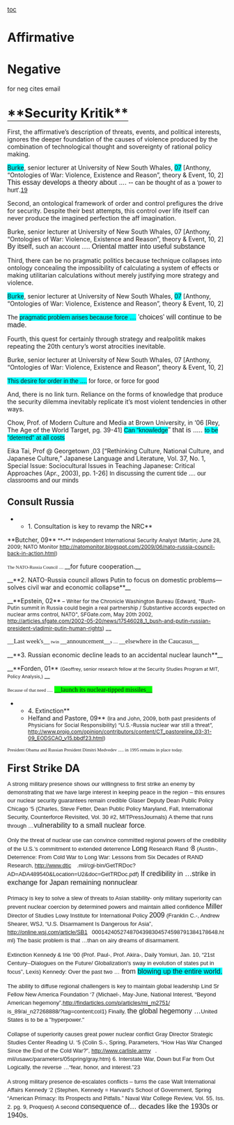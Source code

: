 [[toc]]
=Affirmative= 

=Negative= 
for neg cites email 

==<span style="border-bottom-color: #000000; border-bottom-style: solid; border-bottom-width: 1px; font-size: 1.4em; margin-bottom: 5px; margin-left: 0px; margin-right: 0px; margin-top: 5px; padding-bottom: 0px; padding-left: 0px; padding-right: 0px; padding-top: 5px;">**Security Kritik** </span>== 



First, the affirmative’s description of threats, events, and political interests, ignores the deeper foundation of the causes of violence produced by the combination of technological thought and sovereignty of rational policy making.

<span class="Cites-AuthorDate"><span style="background-attachment: initial; background-clip: initial; background-color: aqua; background-image: initial; background-origin: initial; background-position: initial initial; background-repeat: initial initial;">Burke</span></span>, senior lecturer at University of New South Whales, <span class="Cites-AuthorDate"><span style="background-attachment: initial; background-clip: initial; background-color: aqua; background-image: initial; background-origin: initial; background-position: initial initial; background-repeat: initial initial;">07</span></span>
[Anthony, “Ontologies of War: Violence, Existence and Reason”, theory & Event, 10, 2]
<span style="font-family: Helvetica; font-size: 12pt;"> This essay develops a theory about .... -- </span><span class="CardsUnderlined"><span style="font-family: Helvetica;">can be thought of as a 'power to hurt'</span></span><span class="CardsChar"><span style="font-family: Helvetica;">.<span style="color: windowtext; text-decoration: none; text-underline: none;">[[http://muse.jhu.edu/journals/theory_and_event/v010/10.2burke.html#_edn19|19]]</span></span></span>



Second, an ontological framework of order and control prefigures the drive for security. Despite their best attempts, this control over life itself can never produce the imagined perfection the aff imagination. 

<span class="Cites-AuthorDate">Burke</span>, senior lecturer at University of New South Whales, <span class="Cites-AuthorDate">07</span>
[Anthony, “Ontologies of War: Violence, Existence and Reason”, theory & Event, 10, 2]
<span style="font-family: Helvetica; font-size: 12pt;">By itself, </span><span class="CardsUnderlined"><span style="font-family: Helvetica;">such an account ..... </span></span><span style="font-family: Helvetica; font-size: 12pt;">Oriental matter into useful substance</span>




Third, there can be no pragmatic politics because technique collapses into ontology concealing the impossibility of calculating a system of effects or making utilitarian calculations without merely justifying more strategy and violence. 

<span class="Cites-AuthorDate"><span style="background-attachment: initial; background-clip: initial; background-color: aqua; background-image: initial; background-origin: initial; background-position: initial initial; background-repeat: initial initial;">Burke</span></span>, senior lecturer at University of New South Whales, <span class="Cites-AuthorDate"><span style="background-attachment: initial; background-clip: initial; background-color: aqua; background-image: initial; background-origin: initial; background-position: initial initial; background-repeat: initial initial;">07</span></span>
[Anthony, “Ontologies of War: Violence, Existence and Reason”, theory & Event, 10, 2] 

<span class="CardsUnderlined"><span style="font-family: Helvetica;">The <span style="background-attachment: initial; background-clip: initial; background-color: aqua; background-image: initial; background-origin: initial; background-position: initial initial; background-repeat: initial initial;">pragmatic problem arises because force ....</span></span></span> <span style="font-family: Helvetica; font-size: 12pt;">'choices' will continue to be made.</span>



Fourth, this quest for certainly through strategy and realpolitik makes repeating the 20th century’s worst atrocities inevitable.

<span class="Cites-AuthorDate">Burke</span>, senior lecturer at University of New South Whales, <span class="Cites-AuthorDate">07</span>
[Anthony, “Ontologies of War: Violence, Existence and Reason”, theory & Event, 10, 2]

<span class="CardsUnderlined"><span style="background-attachment: initial; background-clip: initial; background-color: aqua; background-image: initial; background-origin: initial; background-position: initial initial; background-repeat: initial initial; font-family: Helvetica;">This desire for order in the ....</span> <span style="font-family: Helvetica;">for force, or force for good</span></span>



And, there is no link turn. Reliance on the forms of knowledge that produce the security dilemma inevitably replicate it’s most violent tendencies in other ways. 

<span class="Cites-AuthorDate">Chow</span>, Prof. of Modern Culture and Media at Brown University, <span class="Cites-AuthorDate">in ‘06</span>
[Rey, The Age of the World Target, pg. 39-41] 
<span class="CardsUnderlined"><span style="background-attachment: initial; background-clip: initial; background-color: aqua; background-image: initial; background-origin: initial; background-position: initial initial; background-repeat: initial initial; font-family: Helvetica;">Can "knowledge</span></span><span style="font-family: Helvetica; font-size: 12pt;">" that is ..... </span><span style="background-attachment: initial; background-clip: initial; background-color: aqua; background-image: initial; background-origin: initial; background-position: initial initial; background-repeat: initial initial; font-family: Helvetica;">to be "deterred" at all costs</span>


Eika <span class="Cites-AuthorDate">Tai</span>, Prof @ Georgetown ,<span class="Cites-AuthorDate">03</span>
[“Rethinking Culture, National Culture, and Japanese Culture,” Japanese Language and Literature, Vol. 37, No. 1, Special Issue: Sociocultural Issues in Teaching Japanese: Critical Approaches (Apr., 2003), pp. 1-26] 
<span class="CardsUnderlined"><span style="font-family: Helvetica;">In discussing the current tide .... </span></span><span style="font-family: Helvetica;">our classrooms and our minds</span>


==Consult Russia== 


**1. Consultation is key to revamp the NRC**
<span style="tab-stops: -35.0pt;">**Butcher, 09**<span style="font-size: 9.0pt;"> **–** Independent International Security Analyst (Martin; June 28, 2009; NATO Monitor http://natomonitor.blogspot.com/2009/06/nato-russia-council-back-in-action.html) </span></span>

<span style="font-family: Georgia; font-size: 8pt;">The NATO-Russia Council .... </span>__for future cooperation.__



__**2. NATO-Russia council allows Putin to focus on domestic problems—solves civil war and economic collapse**__

__**Epstein, 02**<span style="font-size: 9.0pt; font-weight: normal;"> – Writer for the Chronicle Washington Bureau (Edward, "Bush-Putin summit in Russia could begin a real partnership / Substantive accords expected on nuclear arms control, NATO", SFGate.com, May 20th 2002, http://articles.sfgate.com/2002-05-20/news/17546028_1_bush-and-putin-russian-president-vladimir-putin-human-rights) </span>__


<span style="font-family: Georgia; font-size: 11pt;">__Last week's__</span><span style="font-family: Georgia; font-size: 8pt;"> twin </span><span style="font-family: Georgia; font-size: 11pt;">__announcement__</span><span style="font-family: Georgia; font-size: 8pt;">s .... </span><span style="font-family: Georgia; font-size: 11pt;">__elsewhere in the Caucasus__</span>




__**3. Russian economic decline leads to an accidental nuclear launch**__

__**Forden, 01** <span style="font-size: 8.0pt; font-weight: normal;">(Geoffrey, senior research fellow at the Security Studies Program at MIT, Policy Analysis,) </span>__


<span style="font-family: Georgia; font-size: 8pt;">Because of that need .....</span> <span style="background-attachment: initial; background-clip: initial; background-color: lime; background-image: initial; background-origin: initial; background-position: initial initial; background-repeat: initial initial; font-family: Georgia; font-size: 11pt;">__launch its nuclear-tipped missiles__</span>





**4. Extinction**
**Helfand and Pastore, 09** <span style="font-size: 9.0pt; font-weight: normal;">(Ira and John, 2009, both past presidents of Physicians for Social Responsibility) “U.S.-Russia nuclear war still a threat”, http://www.projo.com/opinion/contributors/content/CT_pastoreline_03-31-09_EODSCAO_v15.bbdf23.html) </span>

<span style="font-family: Georgia; font-size: 8pt;">President Obama and Russian President Dimitri Medvedev ..... in 1995 remains in place today.</span>



==<span style="font-size: 24px; line-height: 16px;">First Strike DA</span>== 




<span style="font-family: arial,helvetica,sans-serif; font-size: 13px; line-height: 19px;"> A strong military presence shows our willingness to first strike an enemy by demonstrating that we have large interest in keeping peace in the region – this ensures our nuclear security guarantees remain credible</span>
<span style="font-family: arial,helvetica,sans-serif; font-size: 13px; line-height: 19px;"> Glaser Deputy Dean Public Policy Chicago ‘5</span>
<span style="font-family: arial,helvetica,sans-serif; font-size: 13px; line-height: 19px;"> (Charles, Steve Fetter, Dean Public Policy Maryland, Fall, International Security, Counterforce Revisited, Vol. 30 #2, MITPressJournals)</span>
<span style="font-family: arial,helvetica,sans-serif; font-size: 13px; line-height: 19px;"> A theme that runs through …<span class="CardsFont12pt"><span style="font-size: 12pt;">vulnerability to a small nuclear force</span></span>.</span>


<span style="font-family: arial,helvetica,sans-serif; font-size: 13px; line-height: 19px;"> Only the threat of nuclear use can convince committed regional powers of the credibility of the U.S.’s commitment to extended deterrence</span>
<span style="font-family: arial,helvetica,sans-serif; font-size: 13px; line-height: 19px;"> <span class="CardsHighlightedChar"><span style="font-size: 12pt;">Long</span></span> Research Rand ‘<span class="CardsHighlightedChar"><span style="font-size: 12pt;">8</span></span></span>
<span style="font-family: arial,helvetica,sans-serif; font-size: 13px; line-height: 19px;"> (Austin-, Deterrence: From Cold War to Long War: Lessons from Six Decades of RAND Research, <span style="background-attachment: initial; background-clip: initial; background-color: initial; background-origin: initial; background-position: 100% 50%; background-repeat: no-repeat no-repeat; padding-right: 10px;">[[http://www.dtic/|http://www.dtic]]</span> .mil/cgi-bin/GetTRDoc?AD=ADA489540&Location=U2&doc=GetTRDoc.pdf)</span>
<span style="font-family: arial,helvetica,sans-serif; font-size: 13px; line-height: 19px;"> <span class="CardsFont12pt"><span style="font-size: 12pt;">If credibility in …</span></span><span class="CardsHighlightedChar"><span style="font-size: 12pt;">strike in exchange for Japan remaining nonnuclear</span></span><span style="font-size: 6pt;">. </span></span>


<span style="font-family: arial,helvetica,sans-serif; font-size: 13px; line-height: 19px;"> Primacy is key to solve a slew of threats to Asian stability- only military superiority can prevent nuclear coercion by determined powers and maintain allied confidence</span>
<span style="font-family: arial,helvetica,sans-serif; font-size: 13px; line-height: 19px;"> <span class="CardsHighlightedChar"><span style="font-size: 12pt;">Miller</span></span> Director of Studies Lowy Institute for International Policy <span class="CardsHighlightedChar"><span style="font-size: 12pt;">2009</span></span></span>
<span style="font-family: arial,helvetica,sans-serif; font-size: 13px; line-height: 19px;"> (Franklin C.-, Andrew Shearer, WSJ, “U.S. Disarmament Is Dangerous for Asia”, <span style="background-attachment: initial; background-clip: initial; background-color: initial; background-origin: initial; background-position: 100% 50%; background-repeat: no-repeat no-repeat; padding-right: 10px;">[[http://online.wsj.com/article/SB1]]</span>0001424052748704398304574598791384178648.html)</span>
<span style="font-family: arial,helvetica,sans-serif; font-size: 13px; line-height: 19px;"> The basic problem is that …<span class="NothingChar">than on airy dreams of disarmament.</span></span>


<span style="font-family: arial,helvetica,sans-serif; font-size: 13px; line-height: 19px;"> Extinction</span>
<span style="font-family: arial,helvetica,sans-serif; font-size: 13px; line-height: 19px;"> Kennedy & Irie ‘00</span>
<span style="font-family: arial,helvetica,sans-serif; font-size: 13px; line-height: 19px;"> (Prof. Paul-, Prof. Akira-, Daily Yomiuri, Jan. 10, “21st Century--Dialogues on the Future/ Globalization's sway in evolution of states put in focus”, Lexis)</span>
<span style="font-family: arial,helvetica,sans-serif; font-size: 13px; line-height: 19px;"> Kennedy: Over the past two …<span class="CardsFont12pt"><span style="font-size: 12pt;"> from <span style="background-attachment: initial; background-clip: initial; background-color: aqua; background-image: initial; background-origin: initial;">blowing up the entire world.</span></span></span></span>


<span style="font-family: arial,helvetica,sans-serif; font-size: 13px; line-height: 19px;"> The ability to diffuse regional challengers is key to maintain global leadership</span>
<span style="font-family: arial,helvetica,sans-serif; font-size: 13px; line-height: 19px;"> Lind Sr Fellow New America Foundation ‘7</span>
<span style="font-family: arial,helvetica,sans-serif; font-size: 13px; line-height: 19px;"> (Michael-, May-June, National Interest, “Beyond American hegemony”,<span style="background-attachment: initial; background-clip: initial; background-color: initial; background-origin: initial; background-position: 100% 50%; background-repeat: no-repeat no-repeat; padding-right: 10px;">[[http://findarticles.com/p/articles/mi_m2751/]]</span></span>
<span style="font-family: arial,helvetica,sans-serif; font-size: 13px; line-height: 19px;"> is_89/ai_n27268888/?tag=content;col1)</span>
<span style="font-family: arial,helvetica,sans-serif; font-size: 13px; line-height: 19px;"> Finally, <span class="CardsHighlight"><span style="font-size: 12pt;">the global hegemony <span style="border: initial none initial;">…</span></span></span>United States is to be a "hyperpower."</span>


<span style="font-family: arial,helvetica,sans-serif; font-size: 13px; line-height: 19px;"> Collapse of superiority causes great power nuclear conflict</span>
<span style="font-family: arial,helvetica,sans-serif; font-size: 13px; line-height: 19px;"> Gray Director Strategic Studies Center Reading U. ‘5</span>
<span style="font-family: arial,helvetica,sans-serif; font-size: 13px; line-height: 19px;"> (Colin S.-, Spring, Parameters, “How Has War Changed Since the End of the Cold War?”, <span style="background-attachment: initial; background-clip: initial; background-color: initial; background-origin: initial; background-position: 100% 50%; background-repeat: no-repeat no-repeat; padding-right: 10px;">[[http://www.carlisle.army/|http://www.carlisle.army]]</span>. mil/usawc/parameters/05spring/gray.htm)</span>
<span style="font-family: arial,helvetica,sans-serif; font-size: 13px; line-height: 19px;"> 6. Interstate War, Down but Far from Out</span>
<span style="font-family: arial,helvetica,sans-serif; font-size: 13px; line-height: 19px;"> <span style="font-size: 10pt;">Logically, the reverse …</span>“fear, honor, and interest.”23</span>


<span style="font-family: arial,helvetica,sans-serif; font-size: 13px; line-height: 19px;"> A strong military presence de-escalates conflicts – turns the case</span>
<span style="font-family: arial,helvetica,sans-serif; font-size: 13px; line-height: 19px;"> Walt International Affairs Kennedy ‘2</span>
<span style="font-family: arial,helvetica,sans-serif; font-size: 13px; line-height: 19px;"> (Stephen, Kennedy = Harvard’s School of Government, Spring “American Primacy: Its Prospects and Pitfalls.” Naval War College Review, Vol. 55, Iss. 2. pg. 9, Proquest)</span>
<span style="font-family: arial,helvetica,sans-serif; font-size: 13px; line-height: 19px;"> A second <span class="CardsFont12pt"><span style="font-size: 12pt;">consequence of</span></span><span class="CardsHighlight"><span style="font-size: 12pt;">…<span style="border: initial none initial;"> decades like the 1930s or 1940s.</span> </span></span></span>
